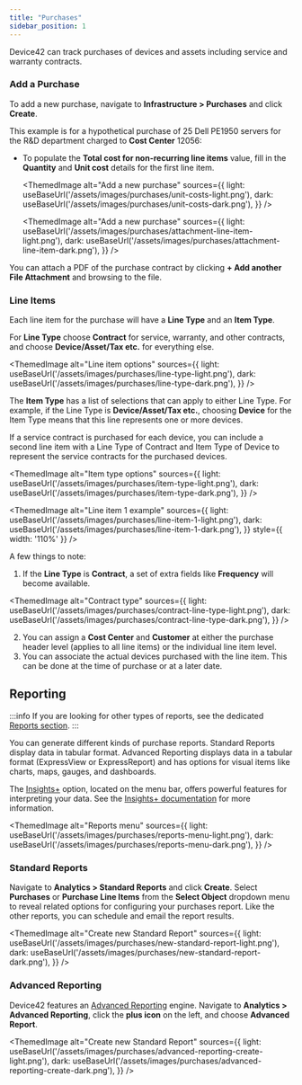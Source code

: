 ```yaml
---
title: "Purchases"
sidebar_position: 1
---
```




Device42 can track purchases of devices and assets including service and warranty contracts. 

### Add a Purchase

To add a new purchase, navigate to **Infrastructure > Purchases** and click **Create**.

This example is for a hypothetical purchase of 25 Dell PE1950 servers for the R&D department charged to **Cost Center** 12056:
- To populate the **Total cost for non-recurring line items** value, fill in the **Quantity** and **Unit cost** details for the first line item.

  <ThemedImage
    alt="Add a new purchase"
    sources={{
      light: useBaseUrl('/assets/images/purchases/unit-costs-light.png'),
      dark: useBaseUrl('/assets/images/purchases/unit-costs-dark.png'),
    }}
  />

  <ThemedImage
    alt="Add a new purchase"
    sources={{
      light: useBaseUrl('/assets/images/purchases/attachment-line-item-light.png'),
      dark: useBaseUrl('/assets/images/purchases/attachment-line-item-dark.png'),
    }}
  />

You can attach a PDF of the purchase contract by clicking **+ Add another File Attachment** and browsing to the file.

### Line Items 

Each line item for the purchase will have a **Line Type** and an **Item Type**.

For **Line Type** choose **Contract** for service, warranty, and other contracts, and choose **Device/Asset/Tax etc.** for everything else.
    
<ThemedImage
  alt="Line item options"
  sources={{
    light: useBaseUrl('/assets/images/purchases/line-type-light.png'),
    dark: useBaseUrl('/assets/images/purchases/line-type-dark.png'),
  }}
/>

The **Item Type** has a list of selections that can apply to either Line Type. For example, if the Line Type is **Device/Asset/Tax etc.**, choosing **Device** for the Item Type means that this line represents one or more devices. 

If a service contract is purchased for each device, you can include a second line item with a Line Type of Contract and Item Type of Device to represent the service contracts for the purchased devices.

<ThemedImage
  alt="Item type options"
  sources={{
    light: useBaseUrl('/assets/images/purchases/item-type-light.png'),
    dark: useBaseUrl('/assets/images/purchases/item-type-dark.png'),
  }}
/>



<ThemedImage
  alt="Line item 1 example"
  sources={{
    light: useBaseUrl('/assets/images/purchases/line-item-1-light.png'),
    dark: useBaseUrl('/assets/images/purchases/line-item-1-dark.png'),
  }}
  style={{ width: '110%' }} 
/>

A few things to note:  
1. If the **Line Type** is **Contract**, a set of extra fields like **Frequency** will become available.

  <ThemedImage
    alt="Contract type"
    sources={{
      light: useBaseUrl('/assets/images/purchases/contract-line-type-light.png'),
      dark: useBaseUrl('/assets/images/purchases/contract-line-type-dark.png'),
    }}
  />

2. You can assign a **Cost Center** and **Customer** at either the purchase header level (applies to all line items) or the individual line item level.  
3. You can associate the actual devices purchased with the line item. This can be done at the time of purchase or at a later date.

## Reporting

:::info
If you are looking for other types of reports, see the dedicated [Reports section](/reports/reports/index.mdx).
:::

You can generate different kinds of purchase reports. Standard Reports display data in tabular format. Advanced Reporting displays data in a tabular format (ExpressView or ExpressReport) and has options for visual items like charts, maps, gauges, and dashboards.  

The [Insights+](https://www.device42.com/insights-plus/) option, located on the menu bar, offers powerful features for interpreting your data. See the [Insights+ documentation](/reports/reports/insights-plus.mdx) for more information.

<ThemedImage
  alt="Reports menu"
  sources={{
    light: useBaseUrl('/assets/images/purchases/reports-menu-light.png'),
    dark: useBaseUrl('/assets/images/purchases/reports-menu-dark.png'),
  }}
/>

### Standard Reports

Navigate to **Analytics > Standard Reports** and click **Create**. Select **Purchases** or **Purchase Line Items** from the **Select Object** dropdown menu to reveal related options for configuring your purchases report. Like the other reports, you can schedule and email the report results.

<ThemedImage
  alt="Create new Standard Report"
  sources={{
    light: useBaseUrl('/assets/images/purchases/new-standard-report-light.png'),
    dark: useBaseUrl('/assets/images/purchases/new-standard-report-dark.png'),
  }}
/>

### Advanced Reporting

Device42 features an [Advanced Reporting](../../reports/reports/creating-reports.mdx) engine. Navigate to **Analytics > Advanced Reporting**, click the **plus icon** on the left, and choose **Advanced Report**. 

<ThemedImage
  alt="Create new Standard Report"
  sources={{
    light: useBaseUrl('/assets/images/purchases/advanced-reporting-create-light.png'),
    dark: useBaseUrl('/assets/images/purchases/advanced-reporting-create-dark.png'),
  }}
/>
